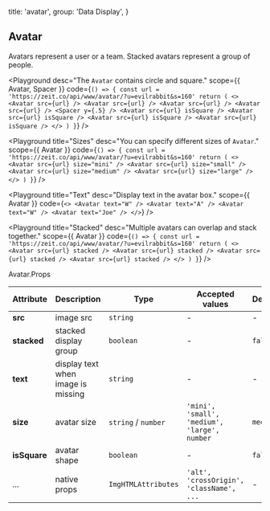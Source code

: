 
  title: 'avatar',
  group: 'Data Display',
}

## Avatar

Avatars represent a user or a team. Stacked avatars represent a group of people.


<Playground
  desc="The `Avatar` contains circle and square."
  scope={{ Avatar, Spacer }}
  code={`
() => {
  const url = 'https://zeit.co/api/www/avatar/?u=evilrabbit&s=160'
  return (
    <>
      <Avatar src={url} />
      <Avatar src={url} />
      <Avatar src={url} />
      <Avatar src={url} />
      <Spacer y={.5} />
      <Avatar src={url} isSquare />
      <Avatar src={url} isSquare />
      <Avatar src={url} isSquare />
      <Avatar src={url} isSquare />
    </>
  )
}
`} />


<Playground
 title="Sizes"
 desc="You can specify different sizes of `Avatar`."
 scope={{ Avatar }}
 code={`
() => {
  const url = 'https://zeit.co/api/www/avatar/?u=evilrabbit&s=160'
  return (
    <>
      <Avatar src={url} size="mini" />
      <Avatar src={url} size="small" />
      <Avatar src={url} size="medium" />
      <Avatar src={url} size="large" />
    </>
  )
}
`} />

<Playground
  title="Text"
  desc="Display text in the avatar box."
  scope={{ Avatar }}
  code={`
<>
  <Avatar text="W" />
  <Avatar text="A" />
  <Avatar text="W" />
  <Avatar text="Joe" />
</>
`} />


<Playground
  title="Stacked"
  desc="Multiple avatars can overlap and stack together."
  scope={{ Avatar }}
  code={`
() => {
  const url = 'https://zeit.co/api/www/avatar/?u=evilrabbit&s=160'
  return (
    <>
      <Avatar src={url} stacked />
      <Avatar src={url} stacked />
      <Avatar src={url} stacked />
      <Avatar src={url} stacked />
    </>
  )
}
`} />

<Attributes edit="/pages/docs/components/avatar.mdx">
<Attributes.Title>Avatar.Props</Attributes.Title>

| Attribute | Description | Type | Accepted values | Default
| ---------- | ---------- | ---- |  -------------- | ------ |
| **src** | image src | `string` | - | - |
| **stacked** | stacked display group | `boolean` | - | `false` |
| **text** | display text when image is missing | `string` | - | - |
| **size** | avatar size | `string` / `number` | `'mini', 'small', 'medium', 'large', number` | `medium` |
| **isSquare** | avatar shape | `boolean` | - | `false` |
| ... | native props | `ImgHTMLAttributes` | `'alt', 'crossOrigin', 'className', ...` | - |

</Attributes>

